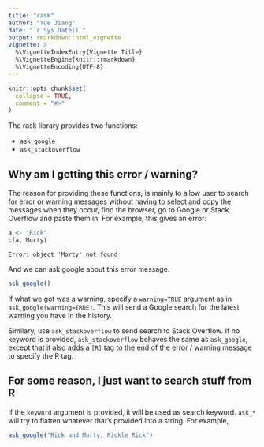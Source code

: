 ```yaml
---
title: "rask"
author: "Yue Jiang"
date: "`r Sys.Date()`"
output: rmarkdown::html_vignette
vignette: >
  %\VignetteIndexEntry{Vignette Title}
  %\VignetteEngine{knitr::rmarkdown}
  %\VignetteEncoding{UTF-8}
---
```


```r
knitr::opts_chunk$set(
  collapse = TRUE,
  comment = "#>"
)
```

The rask library provides two functions:

- `ask_google`
- `ask_stackoverflow`

## Why am I getting this error / warning?

The reason for providing these functions, is mainly to allow user to search for error or warning messages without having to select and copy the messages when they occur, find the browser, go to Google or Stack Overflow and paste them in. For example, this gives an error:

```r
a <- "Rick"
c(a, Morty)
```

```
Error: object 'Morty' not found
```

And we can ask google about this error message.

```r
ask_google()
```

If what we got was a warning, specify a `warning=TRUE` argument as in  `ask_google(warning=TRUE)`. This will send a Google search for the latest warning you have in the history.

Similary, use `ask_stackoverflow` to send search to Stack Overflow. If no keyword is provided, `ask_stackoverflow` behaves the same as `ask_google`, except that it also adds a `[R]` tag to the end of the error / warning message to specify the R tag.

## For some reason, I just want to search stuff from R

If the `keyword` argument is provided, it will be used as search keyword. `ask_*` will try to flatten whatever that's provided into a string. For example,

```r
ask_google("Rick and Morty, Pickle Rick")
```

